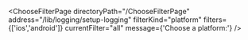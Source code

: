 


<ChooseFilterPage
    directoryPath="/ChooseFilterPage"
    address="/lib/logging/setup-logging"
    filterKind="platform"
    filters={['ios','android']}
    currentFilter="all"
    message={'Choose a platform:'}
/>
